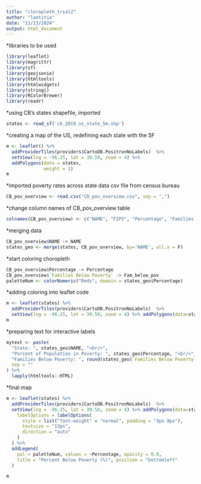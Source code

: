 ```yaml
---
title: "cloropleth_trial2"
author: "laetitia"
date: "11/13/2024"
output: html_document
---
```


*libraries to be used
```r
library(leaflet)
library(magrittr)
library(sf)
library(geojsonio)
library(htmltools)
library(htmlwidgets)
library(stringi)
library(RColorBrewer)
library(readr)

```

*using CB's states shapefile, imported
```r
states <- read_sf('cb_2019_us_state_5m.shp')
```

*creating a map of the US, redefining each state with the SF
```r
m <- leaflet() %>%
  addProviderTiles(providers$CartoDB.PositronNoLabels)  %>% 
  setView(lng = -96.25, lat = 39.50, zoom = 4) %>% 
  addPolygons(data = states,
              weight = 1)
m
```

*imported poverty rates across state data csv file from census bureau
```r
CB_pov_overview <- read.csv("CB_pov_overview.csv", sep = ",")
```

*change column names of CB_pov_overview table
```r
colnames(CB_pov_overview) <- c("NAME", "FIPS", "Percentage", "Families Below Poverty", "Rank within US" )
```


*merging data
```r
CB_pov_overview$NAME -> NAME
states_geo <- merge(states, CB_pov_overview, by='NAME', all.x = F)

```

*start coloring choropleth
```r
CB_pov_overview$Percentage -> Percentage
CB_pov_overview$`Families Below Poverty` -> Fam_below_pov
paletteNum <- colorNumeric("Reds", domain = states_geo$Percentage)
```


*adding coloring into leaflet code
```r

m <- leaflet(states) %>%
  addProviderTiles(providers$CartoDB.PositronNoLabels)  %>% 
  setView(lng = -96.25, lat = 39.50, zoom = 4) %>% addPolygons(data=states_geo, color = 'white', weight = 1, smoothFactor = .3, fillOpacity = .75,fillColor = ~ paletteNum(Percentage))
m

```

*preparing text for interactive labels
```r
mytext <- paste(
  "State: ", states_geo$NAME, "<br/>",
  "Percent of Population in Poverty: ", states_geo$Percentage, "<br/>",
  "Families Below Poverty: ", round(states_geo$`Families Below Poverty`, 2),
  sep = ""
) %>%
  lapply(htmltools::HTML)

```

*final map
```r
m <- leaflet(states) %>%
  addProviderTiles(providers$CartoDB.PositronNoLabels)  %>% 
  setView(lng = -96.25, lat = 39.50, zoom = 4) %>% addPolygons(data=states_geo, color = 'white', weight = 1, smoothFactor = .3, fillOpacity = .75,fillColor = ~ paletteNum(Percentage), label = mytext,
    labelOptions = labelOptions(
      style = list("font-weight" = "normal", padding = "3px 8px"),
      textsize = "13px",
      direction = "auto"
    )
  ) %>%
  addLegend(
    pal = paletteNum, values = ~Percentage, opacity = 0.9,
    title = "Percent Below Poverty (%)", position = "bottomleft"
  )

m
```